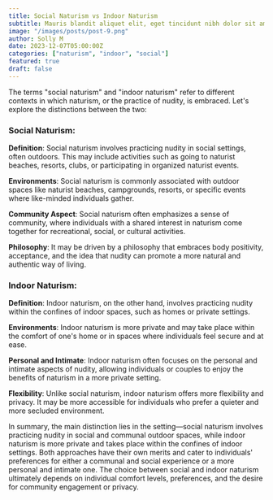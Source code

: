 ```yaml
---
title: Social Naturism vs Indoor Naturism
subtitle: Mauris blandit aliquet elit, eget tincidunt nibh dolor sit amet,
image: "/images/posts/post-9.png"
author: Solly M
date: 2023-12-07T05:00:00Z
categories: ["naturism", "indoor", "social"]
featured: true
draft: false
---
```


The terms "social naturism" and "indoor naturism" refer to different contexts in which naturism, or the practice of nudity, is embraced. Let's explore the distinctions between the two:

### Social Naturism:

__Definition__: Social naturism involves practicing nudity in social settings, often outdoors. This may include activities such as going to naturist beaches, resorts, clubs, or participating in organized naturist events.

__Environments__: Social naturism is commonly associated with outdoor spaces like naturist beaches, campgrounds, resorts, or specific events where like-minded individuals gather.

__Community Aspect__: Social naturism often emphasizes a sense of community, where individuals with a shared interest in naturism come together for recreational, social, or cultural activities.

__Philosophy__: It may be driven by a philosophy that embraces body positivity, acceptance, and the idea that nudity can promote a more natural and authentic way of living.

### Indoor Naturism:

__Definition__: Indoor naturism, on the other hand, involves practicing nudity within the confines of indoor spaces, such as homes or private settings.

__Environments__: Indoor naturism is more private and may take place within the comfort of one's home or in spaces where individuals feel secure and at ease.

__Personal and Intimate__: Indoor naturism often focuses on the personal and intimate aspects of nudity, allowing individuals or couples to enjoy the benefits of naturism in a more private setting.

__Flexibility__: Unlike social naturism, indoor naturism offers more flexibility and privacy. It may be more accessible for individuals who prefer a quieter and more secluded environment.

In summary, the main distinction lies in the setting—social naturism involves practicing nudity in social and communal outdoor spaces, while indoor naturism is more private and takes place within the confines of indoor settings. Both approaches have their own merits and cater to individuals' preferences for either a communal and social experience or a more personal and intimate one. The choice between social and indoor naturism ultimately depends on individual comfort levels, preferences, and the desire for community engagement or privacy.